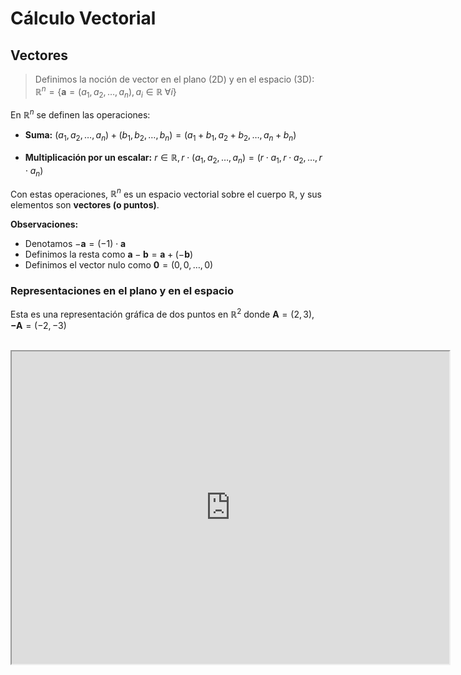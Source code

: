 # Cálculo Vectorial

## Vectores 

> Definimos la noción de vector en el plano (2D) y en el espacio (3D):\
$\mathbb{R}^n = \{ \mathbf{a} = (a_1, a_2, \ldots, a_n), a_i \in \mathbb{R} \;  \forall i \}$

En $\mathbb{R}^n$ se definen las operaciones:

- **Suma:** $(a_1, a_2, \ldots, a_n) + (b_1, b_2, \ldots, b_n) = (a_1 + b_1, a_2 + b_2, \ldots, a_n + b_n)$

- **Multiplicación por un escalar:** $r \in \mathbb{R}, r \cdot (a_1, a_2, \ldots, a_n) = (r \cdot a_1, r \cdot a_2, \ldots, r \cdot a_n)$

Con estas operaciones, $\mathbb{R}^n$ es un espacio vectorial sobre el cuerpo $\mathbb{R}$, y sus elementos son **vectores (o puntos)**.

**Observaciones:**

- Denotamos $- \mathbf{a} = (-1) \cdot \mathbf{a}$ 
- Definimos la resta como $\mathbf{a} - \mathbf{b} = \mathbf{a} + (- \mathbf{b})$
- Definimos el vector nulo como $\mathbf{0} = (0, 0, \ldots, 0)$

### Representaciones en el plano y en el espacio

Esta es una representación gráfica de dos puntos en $\mathbb{R}^2$ donde $\mathbf{A} = (2,3), \mathbf{-A} = (-2,-3)$

<br />

<iframe scrolling="no" title="puntos en el plano" src="https://www.geogebra.org/material/iframe/id/zenympdb/width/700/height/500/border/888888/sfsb/true/smb/false/stb/false/stbh/false/ai/false/asb/false/sri/false/rc/false/ld/false/sdz/true/ctl/false" width="700px" height="500px" allowFullScreen />

Y esta es una representación gráfica de los vectores $\mathbf{a} = (2,3), - \mathbf{a} = (-2,-3)$ en $\mathbb{R}^2$, como puede observarse, los vectores parten desde el origen.

En este ejemplo comparten la misma dirección y longitud pero no el mismo sentido.

<br />

<iframe scrolling="no" title="Vectores en el plano" src="https://www.geogebra.org/material/iframe/id/s7jmqbqb/width/700/height/500/border/888888/sfsb/true/smb/false/stb/false/stbh/false/ai/false/asb/false/sri/false/rc/false/ld/false/sdz/true/ctl/false" width="700px" height="500px" allowFullScreen />

<br />

Esta es una representación de un punto en $\mathbb{R}^3$ donde $\mathbf{A} = (1,2,2)$

<br />

<iframe scrolling="no" title="punto en el espacio" src="https://www.geogebra.org/material/iframe/id/q2uk75sf/width/700/height/500/border/888888/sfsb/true/smb/false/stb/false/stbh/false/ai/false/asb/false/sri/false/rc/false/ld/false/sdz/true/ctl/false" width="700px" height="500px" allowFullScreen />

Esta es una representación gráfica del vector $\mathbf{a} = (2,3,3)$ en $\mathbb{R}^{3}$

<br />

<iframe scrolling="no" title="vector en el espacio" src="https://www.geogebra.org/material/iframe/id/uvqjjhpd/width/700/height/500/border/888888/sfsb/true/smb/false/stb/false/stbh/false/ai/false/asb/false/sri/false/rc/false/ld/false/sdz/true/ctl/false" width="700px" height="500px" allowFullScreen />

### Regla del paralelogramo

> Dados dos vectores, al completarlos con un paralelogramo, **la diagonal del paralelogramo es igual a la suma de los vectores**.

## Producto escalar

> Dados $\mathbf{a}, \mathbf{b} \in \mathbb{R}^n$ con $\mathbf{a} = (a_1, a_2, \ldots, a_n), \mathbf{b} = (b_1, b_2, \ldots, b_n)$, se define el **producto escalar** como:

```math 
<\mathbf{a}, \mathbf{b}> = a_1 \cdot b_1 + a_2 \cdot b_2 + \ldots + a_n \cdot b_n = \sum_{j=1}^{n} a_j \cdot b_j
```

### Propiedades - Producto escalar

Dados $\mathbf{a}, \mathbf{b}, \mathbf{c} \in \mathbb{R}^n$ y $r \in \mathbb{R}$, se cumplen las siguientes propiedades:

**1)** $<\mathbf{a}, \mathbf{b}> \; = \; <\mathbf{b}, \mathbf{a}>$

**2)** $<\mathbf{a} + \mathbf{b}, \mathbf{c}> \; = \; <\mathbf{a}, \mathbf{c}> + <\mathbf{b}, \mathbf{c}> \land <\mathbf{a}, \mathbf{b} + \mathbf{c}> \; = \; <\mathbf{a}, \mathbf{b}> + <\mathbf{a}, \mathbf{c}>$

**3)** $r <\mathbf{a}, \mathbf{b}> \; = \; <r \; \mathbf{a}, \mathbf{b}> \; = \; <\mathbf{a}, r \; \mathbf{b}>$

**4)** $<\mathbf{a}, \mathbf{a}> \; \geq \; 0$ 

**5)** $<\mathbf{a}, \mathbf{a}> \; = \; 0 \; \iff \; \mathbf{a} = 0$

## Norma de un vector

> Geométricamente en $\mathbb{R}^2, \mathbb{R}^3$ el valor de $||\mathbf{a}||$ es la longitud del vector $\mathbf{a}$. 

En $\mathbb{R}^2$ $||\mathbf{a}|| = \sqrt{\mathbf{a}_1^2 + \mathbf{a}_2^2}$ (Teorema de Pitágoras)

En $\mathbb{R}^3$ $||\mathbf{a}|| = \sqrt{\mathbf{a}_1^2 + \mathbf{a}_2^2 + \mathbf{a}_3^2}$ (Teorema de Pitágoras 2 veces)

- $||\mathbf{a}||$ es la **distancia al origen**, $d(\mathbf{a}, 0) = ||\mathbf{a}||$

- $||\mathbf{a} - \mathbf{b}|| = d(\mathbf{a}, \mathbf{b})$ (distancia entre dos puntos)

### Propiedades de la norma de un vector

Dado $\mathbf{a}, \mathbf{b} \in \mathbb{R}^n$ y $r \in \mathbb{R}$, se cumplen las siguientes propiedades:

**1)** $||\mathbf{a}|| \geq 0 \land ||\mathbf{a}|| = 0 \iff \mathbf{a} = (0, 0, \ldots, 0)$

**2)** $||r \cdot \mathbf{a}|| = |r| \cdot ||\mathbf{a}||$

**3)** $||\mathbf{a} + \mathbf{b}|| \leq ||\mathbf{a}|| + ||\mathbf{b}||$ (**Desigualdad triangular**)

**4)** $<\mathbf{a}, \mathbf{b}> \; = \; ||\mathbf{a}|| \cdot ||\mathbf{b}|| \cdot \cos(\theta), \; 0 \leq \theta \leq \pi$ 

**5)** $|<\mathbf{a}, \mathbf{b}>| \leq ||\mathbf{a}|| \cdot ||\mathbf{b}||$ (**Desigualdad de Cauchy-Schwarz**)

## Ángulo entre dos vectores

> Dados $\mathbf{a}, \mathbf{b} \neq 0, \in \mathbb{R}^n$, decimos que:

- Son **ortogonales** (o perpendiculares) si $<\mathbf{a}, \mathbf{b}> = 0$

Si esto es cierto, entonces $\cos(\theta) = 0 \implies \theta = \frac{\pi}{2}$

- Son **paralelos** si $\mathbf{a} = r \cdot \mathbf{b}$ para algún $r \in \mathbb{R}$

Si esto es cierto, están en una misma recta, uno es múltiplo del otro.

## Rectas en el plano y en el espacio

> Sean $P_0, \mathbf{v} \in \mathbb{R}^n$ con $\mathbf{v} \neq 0$: 

- Los puntos $t\mathbf{v}$ con $t \in \mathbb{R}$ describen la recta $\ell_1$ que **tiene dirección $\mathbf{v}$ y pasa por el origen**.

- Los puntos $P_0 + t\mathbf{v}$ con $t \in \mathbb{R}$ describen la recta $\ell_2$ que **tiene dirección $\mathbf{v}$ y pasa por el punto $P_0$**.

### Ecuación vectorial de una recta

> La recta $\ell$ que pasa por el punto $P_0$ y tiene dirección $\mathbf{v}$ es el conjunto de todos los puntos tales que: 

```math
\underline{\overline{\mathbf{X}}} = (x, y) \in \mathbb{R}^2 \lor (x, y, z) \in \mathbb{R}^3 
```

```math
\underline{\overline{\mathbf{X}}} = P_0 + t\mathbf{v} \;,\; t \in \mathbb{R}
```

Siendo la última ecuación la **ecuación vectorial de la recta**.

## Tipos de rectas 

> **Rectas paralelas:** Dos rectas son paralelas si sus vectores dirección son paralelos.

> **Rectas perpendiculares:** Dos rectas son perpendiculares si sus vectores dirección son ortogonales.

### Recta que pasa por dos puntos

La ecuación vectorial de la recta que pasa por los puntos $P_0, P_1$ es:

```math
\underline{\overline{\mathbf{X}}} = P_0 + t(P_1 - P_0) \;,\; t \in \mathbb{R}
```

### Ecuación paramétrica de una recta en el plano

Sean $P_0 = (x_0, y_0), \; \mathbf{v} = (v_1, v_2) \neq 0, \; r \in \mathbb{R}$ y considerando la equivalencia entre: 

```math 
\begin{align*}
  \underline{\overline{\mathbf{X}}} &= P_0 + t\mathbf{v}\\
  (x, y) &= (x_0, y_0) + t(v_1, v_2)
\end{align*}
```

Definimos la ecuación paramétrica como: 

```math
EP = 
\begin{cases}
x = x_0 + tv_1 \\
y = y_0 + tv_2
\end{cases}
```

Suponiendo que $v_1 \neq 0$, despejando $t$ de la primera ecuación obtenemos:

```math
t = \frac{x - x_0}{v_1}
```

Sustituyendo $t$ en la segunda ecuación obtenemos:

```math
y = y_0 + (\frac{x - x_0}{v_1})\;v_2
```

Con estos datos, podemos obtener el valor de la pendiente de la recta y la ordenada al origen.

```math 
\frac{v_2}{v_1}\;x + (y_0 - \frac{v_2}{v_1}\;x_0) = y
```

Forma **explícita** de la recta: 

```math
y = ax + b
```

Forma **implícita** de la recta: 

```math
ax - y + b = 0
```

### Ecuación paramétrica de una recta en el espacio

Sean $P_0 = (x_0, y_0, z_0), \; \mathbf{v} = (v_1, v_2, v_3) \neq 0, \; r \in \mathbb{R}$ y considerando la equivalencia entre: 

```math
\underline{\overline{\mathbf{X}}} = P_0 + t\mathbf{v} \;,\; t \in \mathbb{R}
```

```math
(x, y, z) = (x_0, y_0, z_0) + t(v_1, v_2, v_3)
```

Definimos la ecuación paramétrica como: 

```math
EP =
\begin{cases}
x = x_0 + tv_1 \\
y = y_0 + tv_2 \\
z = z_0 + tv_3
\end{cases}
```

No posee forma explícita o implícita. 

## Planos en el espacio

### Ecuación vectorial de un plano

> Dados $\mathbf{v}, \mathbf{w} \in \mathbb{R}^3$ con $\mathbf{v} \neq 0 \neq \mathbf{w} \land \mathbf{v} \neq s \mathbf{w}$, y dado $P \in \mathbb{R}^3 \land r, s \in \mathbb{R}$ definimos la **ecuación vectorial de un plano**:

```math
\underline{\overline{\mathbf{X}}} = P + s\mathbf{v} + t\mathbf{w} 
```

Por geometría euclideana sabemos que un plano queda determinado por alguna de estas posibilidades: 

**1)** Tres puntos no colineales

**2)** Una recta y un punto fuera de ella 

**3)** Dos rectas paralelas (distintas)

Para el **primer caso**: 

Sean los puntos $P, Q, R$ no colineales (no son paralelos), $P - Q$ y $R - Q$ dos vectores no nulos y no paralelos que generan el plano. 

La ecuación vectorial del plano es: 

```math
\underline{\overline{\mathbf{X}}} = P + t(P - Q) + r(R - Q), \; t, r \in \mathbb{R}
```

Para el **segundo caso**: 

Si tenemos una recta $\ell$ y un punto $P$ fuera de ella, entonces eligiendo dos puntos $Q$ y $R$ en la recta, tenemos tres puntos no colineales y aplicamos el caso anterior.

Para el **tercer caso**:

Si tenemos dos rectas paralelas, entonces eligiendo un punto $P$ y $Q$ en cada recta, y un punto $R$ sobre la otra recta, aplicamos el caso anterior.

### Ecuación normal de un plano 

> Sea $\mathbf{n}$ un vector perpendicular a un plano y un punto $P_0$ por el que pasa, entonces la **ecuación normal de un plano** es:

```math
< \overline{\underline{X}} - P_0, \mathbf{n} > \; = \; 0 
```

Tal que $\overline{\underline{X}} - P_0$ es perpendicular a $\mathbf{n}$.

### Ecuación cartesiana del plano 

> Sean $\overline{\underline{X}} = (x, y, z), \; P_0 = (x_0, y_0, z_0), \; \mathbf{n} = (a, b, c)$, entonces la **ecuación cartesiana de un plano** es:

```math
ax + by + cz = d
```

## Producto Vectorial 

> Dados dos vectores $\mathbf{v} = (v_1, v_2, v_3), \; \mathbf{w} = (w_1, w_2, w_3)$, se define el **producto vectorial** $\mathbf{v} \times \mathbf{w}$ como:

```math
\mathbf{v} \times \mathbf{w} = (v_2w_3 - w_2v_3, w_1v_3 - v_1w_3, w_2v_1 - v_2w_1)
```

Esto nos sirve para pasar la ecuación vectorial del plano a la ecuación noraml del plano.

Sabiendo la ecuación vectorial del plano que pasa por $P$ y tiene dirección $\mathbf{v}, \mathbf{w}$: 

```math
\underline{\overline{\mathbf{X}}} = P + s\mathbf{v} + t\mathbf{w} 
```

Como el vector $\mathbf{v} \times \mathbf{w}$ es ortogonal a $\mathbf{v}$ y $\mathbf{w}$, entonces podemos escribir la ecuación normal del plano como:

```math
< \overline{\underline{X}} - P, \mathbf{v} \times \mathbf{w} > \; = \; 0
```

## Calcular coseno del ángulo entre planos 

> Decimos que $\alpha$ es el ángulo entre dos planos si $\alpha$ es el ángulo entre sus vectores normales. 

**Ejemplo:** 

Obtener el coseno del ángulo entre los planos $x+y+z=0$ y $x+2zy+3z=1$:

Tenemos que $\mathbf{n}_1 = (1, 1, 1), \; \mathbf{n}_2 = (1, 2, 3)$, entonces:

```math
< \mathbf{n}_1, \mathbf{n}_2 > \; = \; 1 + 2 + 3 = 6 = ||\mathbf{n}_1|| \cdot ||\mathbf{n}_2|| \cdot \cos(\mathbf{n}_1, \mathbf{n}_2)
```

Como $||\mathbf{n}_1|| = \sqrt{3} \land ||\mathbf{n}_2|| = \sqrt{14}$, entonces:

```math
\cos(\mathbf{n}_1, \mathbf{n}_2) = \frac{6}{\sqrt{3}\sqrt{14}}
```

## Funciones vectoriales

> Dados $f_i : \mathbb{R} \to \mathbb{R}, \; i = 1, \ldots, n$ definimos **función vectorial** a la función $f : \mathbb{R} \to \mathbb{R}^n$ dada por $f(t) = (f_1(t), f_2(t), \ldots, f_n(t))$. Donde los $f_i$ son las **funciones coordenadas de $f$**.

### Dominio de una función vectorial

El dominio de $f$ es $Dom(f) = \displaystyle{\cup_{i=1}^{n}} \; Dom(f_i)$

**Ejemplo:**
 
Dada la función $f(t) = (t+2, t^3)$, entonces como $Dom(f_1) = \mathbb{R} \land Dom(f_2) = \mathbb{R}$, entonces $Dom(f) = \mathbb{R}$

### Imagen de una función vectorial

Si $f : \mathbb{R} \to \mathbb{R}^n$ es una función vectorial, su imagen es el conjunto definido por: 

```math
Im(f) = \{ (y_1, \ldots, y_n) \in \mathbb{R}^n : \exists t \in Dom(f) | f(t) = (y_1, \ldots, y_n) \}
```

- En el plano decimos que la imagen de $f$ es una **curva en el plano**
- En el espacio decimos que la imagen de $f$ es una **curva en el espacio**

**Ejemplo:**

Dada la función $f(t) = (t, 2-t, 3+2t)$ dar su imagen en el espacio:

Sabemos que $Im(f)$ es una recta en el espacio paralela al vector $(1, -1, 2)$ ya que: 

```math
f(t) = (t, 2-t, 3+2t) = t \cdot (1, -1, 2) + (0, 2, 3)
```

Por lo tanto, la su imagen es: 

```math
Im(f) = \{ (y_1, y_2, y_3) \in \mathbb{R}^3 : (y_1, y_2, y_3) = t \cdot (1, -1, 2) + (0, 2, 3), r \in \mathbb{R} \}
```

### Límites de funciones vectoriales

> Dada $f : \mathbb{R} \to \mathbb{R}^n$ y $a \in Dom(f)$, definimos la derivada de $f$ en $t=a$ como: 

```math
f'(a) = \lim_{h \to 0} \frac{f(a+h) - f(a)}{h}
```

(Siempre que el límite exista)

Decimos que $f(a)$ es el **vector posición** y que $f'(a)$ es el vector tangente a la curva en $f(a)$